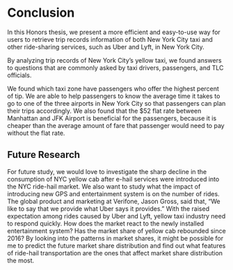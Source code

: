 # Conclusion {#chapter5}
In this Honors thesis, we present a more efficient and easy-to-use way for users to retrieve trip records information of both New York City taxi and other ride-sharing services, such as Uber and Lyft, in New York City. 

By analyzing trip records of New York City’s yellow taxi, we found answers to questions that are commonly asked by taxi drivers, passengers, and TLC officials.

We found which taxi zone have passengers who offer the highest percent of tip. We are able to help passengers to know the average time it takes to go to one of the three airports in New York City so that passengers can plan their trips accordingly. We also found that the \$52 flat rate between Manhattan and JFK Airport is beneficial for the passengers, because it is cheaper than the average amount of fare that passenger would need to pay without the flat rate.

## Future Research
For future study, we would love to investigate the sharp decline in the consumption of NYC yellow cab after e-hail services were introduced into the NYC ride-hail market. We also want to study what the impact of introducing new GPS and entertainment system is on the number of rides. The global product and marketing at Verifone, Jason Gross, said that, “We like to say that we provide what Uber says it provides.” With the raised expectation among rides caused by Uber and Lyft, yellow taxi industry need to respond quickly. How does the market react to the newly installed entertainment system? Has the market share of yellow cab rebounded since 2016? By looking into the patterns in market shares, it might be possible for me to predict the future market share distribution and find out what features of ride-hail transportation are the ones that affect market share distribution the most. 

